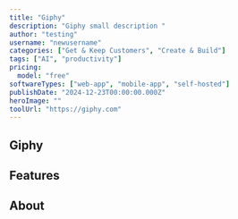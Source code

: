 ---
title: "Giphy"
description: "Giphy small description "
author: "testing"
username: "newusername"
categories: ["Get & Keep Customers", "Create & Build"]
tags: ["AI", "productivity"]
pricing:
  model: "free"
softwareTypes: ["web-app", "mobile-app", "self-hosted"]
publishDate: "2024-12-23T00:00:00.000Z"
heroImage: ""
toolUrl: "https://giphy.com"
---
## Giphy 

## Features

## About
